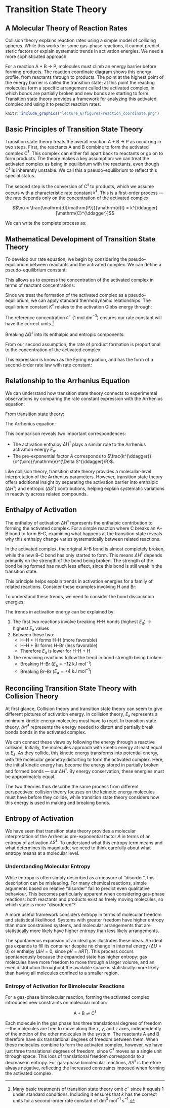 # Transition State Theory {#lecture6}

## A Molecular Theory of Reaction Rates {#sec:intro}

Collision theory explains reaction rates using a simple model of colliding spheres. While this works for some gas-phase reactions, it cannot predict steric factors or explain systematic trends in activation energies. We need a more sophisticated approach.

For a reaction A + B → P, molecules must climb an energy barrier before forming products. The reaction coordinate diagram shows this energy profile, from reactants through to products. The point at the highest point of the energy barrier is called the transition state; at this point the reacting molecules form a specific arrangement called the activated complex, in which bonds are partially broken and new bonds are starting to form. Transition state theory provides a framework for analyzing this activated complex and using it to predict reaction rates.

```r
knitr::include_graphics("lecture_6/figures/reaction_coordinate.png")
```

## Basic Principles of Transition State Theory {#sec:tst-principles}

Transition state theory treats the overall reaction A + B → P as occurring in two steps. First, the reactants A and B combine to form the activated complex C$^{\ddagger}$. This complex can either fall apart back to reactants or go on to form products. The theory makes a key assumption: we can treat the activated complex as being in equilibrium with the reactants, even though C$^{\ddagger}$ is inherently unstable. We call this a pseudo-equilibrium to reflect this special status.

The second step is the conversion of C$^{\ddagger}$ to products, which we assume occurs with a characteristic rate constant $k^{\ddagger}$. This is a first-order process &mdash; the rate depends only on the concentration of the activated complex:

$$\nu = \frac{\mathrm{d}[\mathrm{P}]}{\mathrm{d}t} = k^{\ddagger}[\mathrm{C}^{\ddagger}]$$

We can write the complete process as:
\begin{equation}
\mathrm{A} + \mathrm{B} \rightleftharpoons \mathrm{C}^{\ddagger} \xrightarrow{k^{\ddagger}} \mathrm{P}
(\#eq:tst-scheme)
\end{equation}

## Mathematical Development of Transition State Theory {#sec:tst-math}

To develop our rate equation, we begin by considering the pseudo-equilibrium between reactants and the activated complex. We can define a pseudo-equilibrium constant:

\begin{equation}
K^{\ddagger} = \frac{[\mathrm{C}^{\ddagger}]}{[\mathrm{A}][\mathrm{B}]}
(\#eq:equilibrium-constant)
\end{equation}

This allows us to express the concentration of the activated complex in terms of reactant concentrations:

\begin{equation}
[\mathrm{C}^{\ddagger}] = K^{\ddagger}[\mathrm{A}][\mathrm{B}]
(\#eq:activated-complex-conc)
\end{equation}

Since we treat the formation of the activated complex as a pseudo-equilibrium, we can apply standard thermodynamic relationships. The equilibrium constant $K^{\ddagger}$ relates to the activation Gibbs energy through:

\begin{equation}
\Delta G^{\ddagger} = -RT\ln(K^{\ddagger}c^{\circ})
(#eq:gibbs-activation)
\end{equation}

The reference concentration $c^{\circ}$ (1 mol dm$^{-3}$) ensures our rate constant will have the correct units.^[Many basic treatments of transition state theory omit $c^{\circ}$ since it equals 1 under standard conditions. Including it ensures that $k$ has the correct units for a second-order rate constant of dm$^3$ mol$^{-1}$ s$^{-1}$.]

Breaking $\Delta G^{\ddagger}$ into its enthalpic and entropic components:

\begin{equation}
K^{\ddagger} = \frac{1}{c^{\circ}}\mathrm{e}^{-\Delta G^{\ddagger}/RT} = \frac{1}{c^{\circ}}\mathrm{e}^{-\Delta H^{\ddagger}/RT}\mathrm{e}^{\Delta S^{\ddagger}/R}
(\#eq:equilibrium-constant-expanded)
\end{equation}

From our second assumption, the rate of product formation is proportional to the concentration of the activated complex:

\begin{equation}
\nu = k^{\ddagger}[\mathrm{C}^{\ddagger}] = \frac{k^{\ddagger}}{c^{\circ}}[\mathrm{A}][\mathrm{B}]\mathrm{e}^{\Delta S^{\ddagger}/R}\mathrm{e}^{-\Delta H^{\ddagger}/RT}
(\#eq:tst-rate)
\end{equation}

This expression is known as the Eyring equation, and has the form of a second-order rate law with rate constant:

\begin{equation}
k = \frac{k^{\ddagger}}{c^{\circ}}\mathrm{e}^{\Delta S^{\ddagger}/R}\mathrm{e}^{-\Delta H^{\ddagger}/RT}
(\#eq:tst-rate-constant)
\end{equation}

## Relationship to the Arrhenius Equation {#sec:tst-arrhenius}

We can understand how transition state theory connects to experimental observations by comparing the rate constant expression with the Arrhenius equation:

From transition state theory:
\begin{equation}
k = \frac{k^{\ddagger}}{c^{\circ}}\mathrm{e}^{\Delta S^{\ddagger}/R}\mathrm{e}^{-\Delta H^{\ddagger}/RT}
(#eq:tst-k)
\end{equation}

The Arrhenius equation:
\begin{equation}
k = A\mathrm{e}^{-E_\mathrm{a}/RT}
(#eq:arrhenius)
\end{equation}

This comparison reveals two important correspondences:

- The activation enthalpy $\Delta H^{\ddagger}$ plays a similar role to the Arrhenius activation energy $E_\mathrm{a}$.
- The pre-exponential factor $A$ corresponds to $\frac{k^{\ddagger}}{c^{\circ}}\mathrm{e}^{\Delta S^{\ddagger}/R}$.

Like collision theory, transition state theory provides a molecular-level interpretation of the Arrhenius parameters. However, transition state theory offers additional insight by separating the activation barrier into enthalpic ($\Delta H^{\ddagger}$) and entropic ($\Delta S^{\ddagger}$) contributions, helping explain systematic variations in reactivity across related compounds.

## Enthalpy of Activation {#sec:enthalpy-activation}

The enthalpy of activation $\Delta H^{\ddagger}$ represents the enthalpic contribution to forming the activated complex. For a simple reaction where C breaks an A–B bond to form B–C, examining what happens at the transition state reveals why this enthalpy change varies systematically between related reactions.

In the activated complex, the original A–B bond is almost completely broken, while the new B–C bond has only started to form. This means $\Delta H^{\ddagger}$ depends primarily on the strength of the bond being broken. The strength of the bond being formed has much less effect, since this bond is still weak in the transition state.

This principle helps explain trends in activation energies for a family of related reactions. Consider these examples involving H and Br:

\begin{align*}
\mathrm{H–H} + \mathrm{H} &\longrightarrow \mathrm{H} + \mathrm{H–H} & E_\mathrm{a} &= +39~\mathrm{kJ~mol^{-1}} \\
\mathrm{H–H} + \mathrm{Br} &\longrightarrow \mathrm{H} + \mathrm{H–Br} & E_\mathrm{a} &= +82~\mathrm{kJ~mol^{-1}} \\
\mathrm{Br–H} + \mathrm{H} &\longrightarrow \mathrm{Br} + \mathrm{H–H} & E_\mathrm{a} &= +12~\mathrm{kJ~mol^{-1}} \\
\mathrm{Br–Br} + \mathrm{H} &\longrightarrow \mathrm{Br} + \mathrm{Br–H} & E_\mathrm{a} &= +4~\mathrm{kJ~mol^{-1}}
\end{align*}

To understand these trends, we need to consider the bond dissociation energies:

\begin{align*}
\mathrm{H–H}: & ~E_\mathrm{d} = +436~\mathrm{kJ~mol^{-1}} \\
\mathrm{H–Br}: & ~E_\mathrm{d} = +366~\mathrm{kJ~mol^{-1}} \\
\mathrm{Br–Br}: & ~E_\mathrm{d} = +193~\mathrm{kJ~mol^{-1}}
\end{align*}

The trends in activation energy can be explained by:

1. The first two reactions involve breaking H–H bonds (highest $E_\mathrm{d}$) → highest $E_\mathrm{a}$ values
2. Between these two:
   - H–H + H forms H–H (more favorable)
   - H–H + Br forms H–Br (less favorable)
   - Therefore $E_\mathrm{a}$ is lower for H–H + H

3. The remaining reactions follow the trend in bond strength being broken:
   - Breaking H–Br ($E_\mathrm{a} = +12~\mathrm{kJ~mol^{-1}}$)
   - Breaking Br–Br ($E_\mathrm{a} = +4~\mathrm{kJ~mol^{-1}}$)

## Reconciling Transition State Theory  with Collision Theory {#sec:tst-collision}

At first glance, Collision theory and transition state theory can seem to give different pictures of activation energy. In collision theory, $E_\mathrm{a}$ represents a minimum kinetic energy molecules must have to react. In transition state theory, $\Delta H^{\ddagger}$ represents the energy needed to distort and partially break bonds bonds in the activated complex.

We can connect these views by following the energy through a reactive collision. Initially, the molecules approach with kinetic energy at least equal to $E_\mathrm{a}$. As they collide, this kinetic energy transforms into potential energy, with the molecular geometry distorting to form the activated complex. Here, the initial kinetic energy has become the energy stored in partially broken and formed bonds &mdash; our $\Delta H^{\ddagger}$. By energy conservation, these energies must be approximately equal.

The two theories thus describe the same process from different perspectives: collision theory focuses on the keinetic energy molecules must have before they collide, while transition state theory considers how this energy is used in making and breaking bonds.

## Entropy of Activation {#sec:entropy-activation}

We have seen that transition state theory provides a molecular interpretation of the Arrhenius pre-exponential factor $A$ in terms of an entropy of activation $\Delta S^{\ddagger}$. To understand what this entropy term means and what determines its magnitude, we need to think carefully about what entropy means at a molecular level.

### Understanding Molecular Entropy

While entropy is often simply described as a measure of "disorder", this description can be misleading. For many chemical reactions, simple arguments based on relative "disorder" fail to predict even qualitative behaviour. This becomes particularly apparent when considering gas-phase reactions: both reactants and products exist as freely moving molecules, so which state is more "disordered"?

A more useful framework considers entropy in terms of molecular freedom and statistical likelihood. Systems with greater freedom have higher entropy than more constrained systems, and molecular arrangements that are statistically more likely have higher entropy than less likely arrangements.

The spontaneous expansion of an ideal gas illustrates these ideas. An ideal gas expands to fill its container despite no change in internal energy ($\Delta U = 0$) or enthalpy ($\Delta H = 0$, since $pV = nRT$). This process occurs spontaneously because the expanded state has higher entropy: gas molecules have more freedom to move through a larger volume, and an even distribution throughout the available space is statistically more likely than having all molecules confined to a smaller region.

### Entropy of Activation for Bimolecular Reactions

For a gas-phase bimolecular reaction, forming the activated complex introduces new constraints on molecular motion:

$$\mathrm{A} + \mathrm{B} \rightleftharpoons \mathrm{C}^{\ddagger}$$

Each molecule in the gas phase has three translational degrees of freedom&mdash;the molecules are free to move along the $x$, $y$, and $z$ axes, independently of the motion of the other molecules in the system. The reactants A and B therefore have six translational degrees of freedom between them. When these molecules combine to form the activated complex, however, we have just three translational degrees of freedom, since $\mathrm{C}^{\ddagger}$ moves as a single unit through space. This loss of translational freedom corresponds to a decrease in entropy. For gas-phase bimolecular reactions, $\Delta S^{\ddagger}$ is therefore always negative, reflecting the increased constraints imposed when forming the activated complex.
